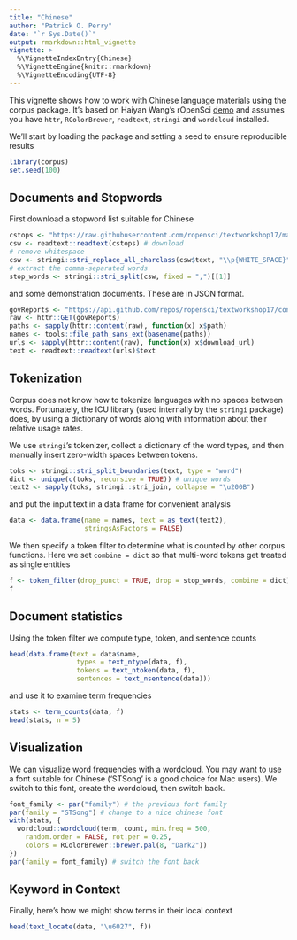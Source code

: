 ```yaml
---
title: "Chinese"
author: "Patrick O. Perry"
date: "`r Sys.Date()`"
output: rmarkdown::html_vignette
vignette: >
  %\VignetteIndexEntry{Chinese}
  %\VignetteEngine{knitr::rmarkdown}
  %\VignetteEncoding{UTF-8}
---
```


This vignette shows how to work with Chinese language materials using the corpus package.
It's based on Haiyan Wang's rOpenSci [demo](https://github.com/ropensci/textworkshop17/tree/master/demos/chineseDemo)
and assumes you have `httr`, `RColorBrewer`, `readtext`,
`stringi` and `wordcloud` installed.

We'll start by loading the package and setting a
seed to ensure reproducible results
```r
library(corpus)
set.seed(100)
```

## Documents and Stopwords

First download a stopword list suitable for Chinese
```r
cstops <- "https://raw.githubusercontent.com/ropensci/textworkshop17/master/demos/chineseDemo/ChineseStopWords.txt"
csw <- readtext::readtext(cstops) # download
# remove whitespace
csw <- stringi::stri_replace_all_charclass(csw$text, "\\p{WHITE_SPACE}", "")
# extract the comma-separated words
stop_words <- stringi::stri_split(csw, fixed = ",")[[1]]
```
and some demonstration documents. These are in JSON format.
```r
govReports <- "https://api.github.com/repos/ropensci/textworkshop17/contents/demos/chineseDemo/govReports"
raw <- httr::GET(govReports)
paths <- sapply(httr::content(raw), function(x) x$path)
names <- tools::file_path_sans_ext(basename(paths))
urls <- sapply(httr::content(raw), function(x) x$download_url)
text <- readtext::readtext(urls)$text
```

## Tokenization

Corpus does not know how to tokenize languages with no spaces between words.
Fortunately, the ICU library (used internally by the `stringi` package) does,
by using a dictionary of words along with information about their relative
usage rates.

We use `stringi`'s tokenizer, collect a dictionary of the word types,
and then manually insert zero-width spaces between tokens.
```r
toks <- stringi::stri_split_boundaries(text, type = "word")
dict <- unique(c(toks, recursive = TRUE)) # unique words
text2 <- sapply(toks, stringi::stri_join, collapse = "\u200B")
```
and put the input text in a data frame for convenient analysis
```r
data <- data.frame(name = names, text = as_text(text2),
                   stringsAsFactors = FALSE)
```

We then specify a token filter to determine what is counted by other corpus
functions.  Here we set `combine = dict` so that multi-word
tokens get treated as single entities
```r
f <- token_filter(drop_punct = TRUE, drop = stop_words, combine = dict)
f
```

## Document statistics

Using the token filter we compute type, token, and sentence counts
```r
head(data.frame(text = data$name,
                 types = text_ntype(data, f),
                 tokens = text_ntoken(data, f),
                 sentences = text_nsentence(data)))
```
and use it to examine term frequencies
```r
stats <- term_counts(data, f)
head(stats, n = 5)
```

## Visualization

We can visualize word frequencies with a wordcloud.  You may want to use a font
suitable for Chinese ('STSong' is a good choice for Mac users). We switch to
this font, create the wordcloud, then switch back.
```r
font_family <- par("family") # the previous font family
par(family = "STSong") # change to a nice chinese font
with(stats, {
  wordcloud::wordcloud(term, count, min.freq = 500,
    random.order = FALSE, rot.per = 0.25,
    colors = RColorBrewer::brewer.pal(8, "Dark2"))
})
par(family = font_family) # switch the font back
```

## Keyword in Context

Finally, here's how we might show terms in their local context
```r
head(text_locate(data, "\u6027", f))
```
